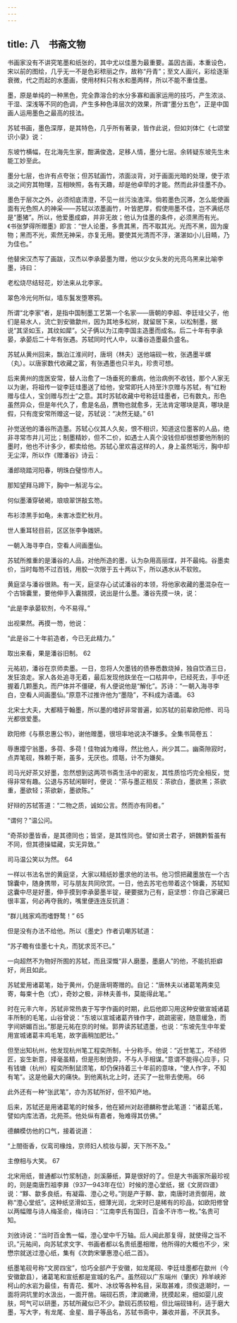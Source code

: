 ```yaml
---
---
---
```

title: 八　书斋文物
---




书画家没有不讲究笔墨和纸张的，其中尤以佳墨为最重要。盖因古画，本重设色，宋以前的图绘，几乎无一不是色彩秾丽之作，故称“丹青”；至文人画兴，彩绘逐渐衰微，代之而起的水墨画，使用材料只有水和墨两样，所以不能不重佳墨。

墨，原是单纯的一种黑色，完全靠溶合的水分多寡和画家运用的技巧，产生浓淡、干湿、深浅等不同的色调，产生多种色泽层次的效果，所谓“墨分五色”，正是中国画人运用墨色之最高的技法。

苏轼书画，墨色深厚，是其特色，几乎所有著录，皆作此说，但如刘体仁《七颂堂识小录》说：

东坡竹横幅，在北海先生家，酣满俊逸，足移人情，墨分七层。余转疑东坡先生未能工妙至此。



墨分七层，也许有点夸张；但苏轼画竹，浓面淡背，对于画面光暗的处理，使于浓淡之间穷其物理，互相映照，各有天趣，却是他卓荦的才能。然而此非佳墨不办。

墨色于层次之外，必须彻底清澄，不见一丝污浊渣滓。倘若墨色沉滞，怎么能使画面有光色照人的神采——苏轼以浓墨画竹，叶皆肥厚，假使用墨不佳，岂不满纸尽是“墨猪”。所以，他爱墨成癖，并非无故；他认为佳墨的条件，必须黑而有光。《书张梦得所赠墨》即言：“世人论墨，多贵其黑，而不取其光。光而不黑，固为废物；黑而不光，索然无神采，亦复无用。要使其光清而不浮，湛湛如小儿目睛，乃为佳也。”

他替宋汉杰写了画跋，汉杰以李承晏墨为赠，他以少女头发的光亮乌黑来比喻李墨，诗曰：

老松烧尽结轻花，妙法来从北李家。

翠色冷光何所似，墙东鬒发堕寒鸦。



所谓“北李家”者，是指中国制墨工艺第一个名家——唐朝的李超、李廷珪父子，他们是易水人，流亡到安徽歙州，因为其地多松树，就留居下来，以松制墨，据说“其坚如玉，其纹如犀”。父子俩以为江南李国主造墨而成名。后二十年有李承晏，承晏后二十年有张遇。苏轼同时代人中，以潘谷造墨最负盛名。

苏轼从黄州回来，飘泊江淮间时，唐坰（林夫）送他端砚一枚，张遇墨半螺（丸）。以唐家数代收藏之富，有张遇墨也只半丸，珍贵可想。

后来黄州的庞医安常，替人治愈了一场垂死的重病，他治病例不收钱，那个人家无以为谢，将祖传一锭李廷珪墨送了给他，安常即托人持至汴京赠与苏轼，有“红粉赠与佳人，宝剑赠与烈士”之意。其时苏轼收藏中号称廷珪墨者，已有数丸，形色虽然异众，但是年代久了，愈是名品，赝物也就愈多，无法肯定哪块是真，哪块是假，只有庞安常所赠这一锭，苏轼说：“决然无疑。” 61

孙觉送他的潘谷所造墨。苏轼心仪其人久矣，恨不相识，知道这位墨客的人品，绝非寻常市井儿可比；制墨精妙，但不二价，如遇士人真个没钱但却很想要他所制的墨时，他也不计多少，都卖给他。苏轼心里欢喜这样的人，身上虽然垢污，胸中却无尘滓，所以作《赠潘谷》诗云：

潘郎晓踏河阳春，明珠白璧惊市人。

那知望拜马蹄下，胸中一斛泥与尘。

何似墨潘穿破褐，琅琅翠饼敲玄笏。

布衫漆黑手如龟，未害冰壶贮秋月。

世人重耳轻目前，区区张李争媸妍。

一朝入海寻李白，空看人间画墨仙。



苏轼所推重的是潘谷的人品，对他所造的墨，认为杂用高丽煤，并不最纯。谷墨卖价，当时每笏不过百钱，用胶一次限于五十两以下，所以遇水从不软败。

黄庭坚与潘谷很熟。有一天，庭坚存心试试潘谷的本领，将他家收藏的墨混杂在一个古锦囊里，要他伸手入囊揣摸，说出是什么墨。潘谷先摸一块，说：

“此是李承晏软剂，今不易得。”

出视果然。再摸一笏，他说：

“此是谷二十年前造者，今已无此精力。”

取出来看，果是潘谷旧制。 62

元祐初，潘谷在京师卖墨。一日，忽将人欠墨钱的债券悉数烧掉，独自饮酒三日，发狂浪走。家人各处追寻无着，最后发现他趺坐在一口枯井中，已经死去，手中还握着几颗墨丸，而尸体并不僵硬，有人便说他是“解化”。苏诗：“一朝入海寻李白，空看人间画墨仙。”原意不过推许他为“墨隐”，不料成为语谶。 63

北宋士大夫，大都精于翰墨，所以墨的嗜好非常普遍，如苏轼的前辈欧阳修、司马光都很爱墨。

欧阳修《与蔡忠惠公书》，谢他赠墨，很坦率地说决不嫌多。全集书简卷五：

辱惠撄宁翁墨，多荷、多荷！佳物诚为难得，然比他人，尚少其二。幽斋隙寂时，点弄笔砚，殊赖于斯，虽多，无厌也。烦聒，计不为嫌矣。



司马光好茶又好墨，忽然想到这两项书斋生活中的密友，其性质恰巧完全相反，觉得非常有趣。公退与苏轼闲聊时，便说：“茶与墨正相反：茶欲白，墨欲黑；茶欲重，墨欲轻；茶欲新，墨欲陈。”

好辩的苏轼答道：“二物之质，诚如公言。然而亦有同者。”

“谓何？”温公问。

“奇茶妙墨皆香，是其德同也；皆坚，是其性同也。譬如贤士君子，妍魏黔晳虽有不同，但其德操韫藏，实无异致。”

司马温公笑以为然。 64

一样以书法名世的黄庭坚，大家以精纸妙墨求他的法书。他习惯把藏墨放在一个古锦囊中，随身携带，可与朋友共同欣赏。一日，他去苏宅也带着这个锦囊，苏轼知这囊中尽是好墨，伸手摸到李承晏墨半锭，硬要据为己有，庭坚想：你自己家藏已很丰富，何必再夺我的，嘴里便连连反抗道：

“群儿贱家鸡而嗜野鹜！” 65

但是没有办法不给他。所以《墨史》作者讥嘲苏轼道：

“苏子瞻有佳墨七十丸，而犹求觅不已。”

一向超然不为物好所囿的苏轼，而且深慨“非人磨墨，墨磨人”的他，不能抗拒癖好，尚且如此。

苏轼爱用诸葛笔，始于黄州，仍是唐坰寄赠的。自记：“唐林夫以诸葛笔两束见寄，每束十色（式），奇妙之极，非林夫善书，莫能得此笔。”

时在元丰六年，苏轼非常热衷于写字作画的时期，此后他即习用这种安徽宣城诸葛丰所制的毛笔，山谷曾说：“东坡以宣城诸葛齐锋作字，疏疏密密，随意缓急，而字间妍媚百出。”那是元祐在京的时候。郭畀读苏轼遗墨，也说：“东坡先生中年爱用宣城诸葛丰鸡毛笔，故字画稍加肥壮。”

但至出知杭州，他发现杭州笔工程奕所制，十分称手。他说：“近世笔工，不经师匠，妄生新意，择毫虽精，但是形制诡异，不与人手相谋。”意谓不能得心应手，只有钱塘（杭州）程奕所制鼠须笔，却仍保持着三十年前的意味，“使人作字，不知有笔”。这是他最大的痛快。到他离杭北上时，还买了一批带去使用。 66

此外还有一种“张武笔”，亦为苏轼所好，但不知产地。

后来，苏轼还是用诸葛笔的时候多，他在颍州对赵德麟称誉此笔道：“诸葛氏笔，譬如内库法酒，北苑茶。他处纵有嘉者，殆难得其仿佛。”

德麟模仿他的口气，接着说道：

“上閤衙香，仪鸾司椽烛，京师妇人梳妆与脚，天下所不及。”

主僚相与大笑。 67

北宋用纸，普通都以竹浆制造，剡溪藤纸，算是很好的了。但是大书画家所最珍视的，则是南唐烈祖李昪（937—943年在位）时候的澄心堂纸，据《文房四谱》说：“黟、歙多良纸，有凝霜、澄心之号。”则是产于黟、歙，南唐时进贡御用，故称“澄心堂纸”。这种纸坚滑如玉，细薄光润，北宋时已是稀有的珍品，如欧阳修曾以两幅赠与诗人梅圣俞，梅诗曰：“江南李氏有国日，百金不许市一枚。”名贵可知。

刘攽诗说：“当时百金售一幅，澄心堂中千万轴。后人闻此那复得，就使得之当不识。”元祐间，向苏轼求文字、书画者都以名贵纸墨相赠，他所得的大概也不少，宋懋宗就送过澄心纸，集有《次韵宋肇惠澄心纸二首》。

纸墨笔砚号称“文房四宝”，恰巧全部产于安徽，如龙尾砚、李廷珪墨都在歙州（今安徽歙县），诸葛笔和宣纸都是宣城的名产。虽然砚以广东端州（肇庆）羚羊峡斧柯山的水岩为最佳，有青花、蕉叶、冰纹等各种名目，采取甚难，须俟退潮时，一面将洞坑里的水汲出，一面开凿。端砚石质，津润嫩滑，抚摸起来，细如婴儿皮肤，呵气可以研墨，苏轼所藏似已不少。歙砚石质较粗，但比端砚锋利，适于磨大墨，写大字，有龙尾、金星、眉子等品名，苏轼书斋中，兼收并蓄，不厌其多。